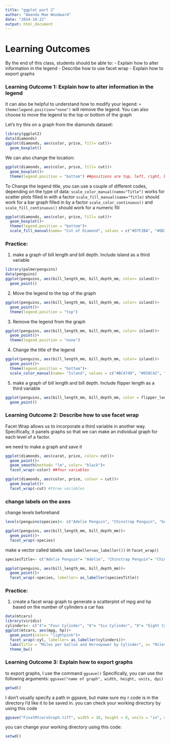 ```yaml
---
title: "ggplot part 2"
author: "Amanda Mae Woodward"
date: "2024-10-22"
output: html_document
---
```


# Learning Outcomes
By the end of this class, students should be able to: 
- Explain how to alter information in the legend 
- Describe how to use facet wrap
- Explain how to export graphs


### Learning Outcome 1: Explain how to alter information in the legend
It can also be helpful to understand how to modify your legend: 
`+ theme(legend.position="none")` will remove the legend. You can also choose to move the legend to the top or bottom of the graph

Let's try this on a graph from the diamonds dataset: 
```r
library(ggplot2)
data(diamonds)
ggplot(diamonds, aes(color, price, fill= cut))+ 
  geom_boxplot()
```

We can also change the location: 
```r
ggplot(diamonds, aes(color, price, fill= cut))+ 
  geom_boxplot()+
  theme(legend.position = "bottom") ##positions are top, left, right, bottom, or none
```

To Change the legend title, you can use a couple of different codes, depending on the type of data: 
`scale_color_manual(name="Title")` works for scatter plots filled in with a factor
`scale_fill_manual(name="Title)` should work for a bar graph filled in by a factor
`scale_color_continuous()` and `scale_fill_continuous()` should work for a numeric fill
```r
ggplot(diamonds, aes(color, price, fill= cut))+ 
  geom_boxplot()+
  theme(legend.position = "bottom")+ 
  scale_fill_manual(name= "Cut of Diamond", values = c("#D7F2BA", "#0D2818", "#BC4749", "#058C42", "#FEC196"))
```

### Practice:

1) make a graph of bill length and bill depth. Include island as a third variable
```r
library(palmerpenguins)
data(penguins)
ggplot(penguins, aes(bill_length_mm, bill_depth_mm, color= island))+ 
  geom_point()
```

2) Move the legend to the top of the graph
```r
ggplot(penguins, aes(bill_length_mm, bill_depth_mm, color= island))+ 
  geom_point()+
  theme(legend.position = "top")
```

3) Remove the legend from the graph 
```r
ggplot(penguins, aes(bill_length_mm, bill_depth_mm, color= island))+ 
  geom_point()+
  theme(legend.position = "none")
```

4) Change the title of the legend
```r
ggplot(penguins, aes(bill_length_mm, bill_depth_mm, color= island))+ 
  geom_point()+
  theme(legend.position = "bottom")+
  scale_color_manual(name= "Island", values = c("#BC4749", "#058C42", "#FEC196"))
```

5) make a graph of bill length and bill depth. Include flipper length as a third variable
```r
ggplot(penguins, aes(bill_length_mm, bill_depth_mm, color = flipper_length_mm))+ 
  geom_point()
```

### Learning Outcome 2: Describe how to use facet wrap
Facet Wrap allows us to incorporate a third variable in another way. Specifically, it panels graphs so that we can make an individual graph for each level of a factor.

we need to make a graph and save it 
```r
ggplot(diamonds, aes(carat, price, color= cut))+ 
  geom_point()+
  geom_smooth(method= "lm", color= "black")+
  facet_wrap(~color) ##four variables

ggplot(diamonds, aes(color, price, colour = cut))+ 
  geom_boxplot()+
  facet_wrap(~cut) #three variables
```

### change labels on the axes
change levels beforehand
```r
levels(penguins$species)<- c("Adelie Penguin", "Chinstrap Penguin", "Gentoo Penguin")

ggplot(penguins, aes(bill_length_mm, bill_depth_mm))+ 
  geom_point()+ 
  facet_wrap(~species)
```

make a vector called labels. use `labeller=as_labeller())` in `facet_wrap()`
```r
speciesTitle<- c("Adelie Penguin"= "Adelie", "Chinstrap Penguin"= "Chinstrap", "Gentoo Penguin"= "Gentoo") #write current name in dataset = name you want to present

ggplot(penguins, aes(bill_length_mm, bill_depth_mm))+ 
  geom_point()+ 
  facet_wrap(~species, labeller= as_labeller(speciesTitle))
```

### Practice: 
1) create a facet wrap graph to generate a scatterplot of mpg and hp based on the number of cylinders a car has
```r
data(mtcars)
library(viridis)
cylinders<- c("4"= "Four Cylinder", "6"= "Six Cylinder", "8"= "Eight Cylinder")
ggplot(mtcars, aes(mpg, hp))+
  geom_point(color= "lightpink")+
  facet_wrap(~cyl, labeller= as_labeller(cylinders))+
  labs(title = "Miles per Gallon and Horsepower by Cylinder", x= "Miles per Gallon", y= "Horsepower")+
  theme_bw()
```

### Learning Outcome 3: Explain how to export graphs
to export graphs, I use the command `ggsave()`
Specifically, you can use the following arguments: 
`ggsave("name of graph", width, height, units, dpi)`
```r
getwd()
```
I don't usually specify a path in ggsave, but make sure my r code is in the directory I'd like it to be saved in. you can check your working directory by using this code
```r
ggsave("FinalMtcarsGraph.tiff", width = 10, height = 8, units = "in", dpi = 300)
```
you can change your working directory using this code: 
```r
setwd()
```
